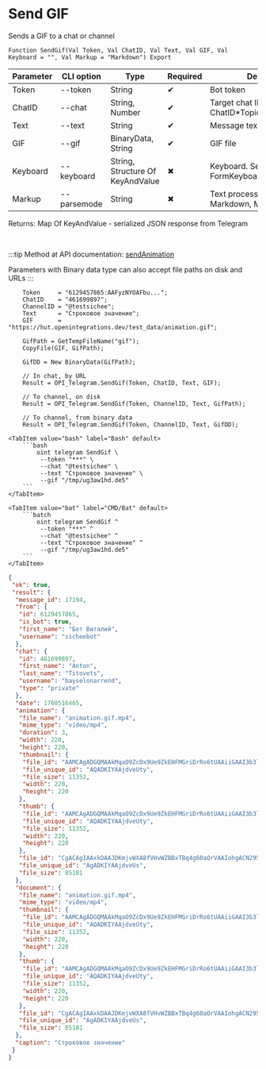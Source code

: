 ﻿---
sidebar_position: 6
description: Send GIF and other functions to work with Telegram in the Open Integration Package, a free open-source integration library for 1C:Enterprise 8, OneScript and CLI
keywords: [1C, 1С, 1С:Enterprise, 1С:Enterprise 8.3, API, Integration, Services, Exchange, OneScript, CLI, Telegram]
---


# Send GIF
 Sends a GIF to a chat or channel



`Function SendGif(Val Token, Val ChatID, Val Text, Val GIF, Val Keyboard = "", Val Markup = "Markdown") Export`

  | Parameter | CLI option | Type | Required | Description |
  |-|-|-|-|-|
  | Token | --token | String | &#x2714; | Bot token |
  | ChatID | --chat | String, Number | &#x2714; | Target chat ID or ChatID*TopicID |
  | Text | --text | String | &#x2714; | Message text |
  | GIF | --gif | BinaryData, String | &#x2714; | GIF file |
  | Keyboard | --keyboard | String, Structure Of KeyAndValue | &#x2716; | Keyboard. See FormKeyboardFromButtonArray |
  | Markup | --parsemode | String | &#x2716; | Text processing type (HTML, Markdown, MarkdownV2) |

  
  Returns:  Map Of KeyAndValue - serialized JSON response from Telegram

<br/>

:::tip
Method at API documentation: [sendAnimation](https://core.telegram.org/bots/api#sendanimation)

Parameters with Binary data type can also accept file paths on disk and URLs
:::
<br/>


```bsl title="1C:Enterprise/OneScript code example"
    Token     = "6129457865:AAFyzNYOAFbu...";
    ChatID    = "461699897";
    ChannelID = "@testsichee";
    Text      = "Строковое значение";
    GIF       = "https://hut.openintegrations.dev/test_data/animation.gif";

    GifPath = GetTempFileName("gif");
    CopyFile(GIF, GifPath);

    GifDD = New BinaryData(GifPath);

    // In chat, by URL
    Result = OPI_Telegram.SendGif(Token, ChatID, Text, GIF);

    // To channel, on disk
    Result = OPI_Telegram.SendGif(Token, ChannelID, Text, GifPath);

    // To channel, from binary data
    Result = OPI_Telegram.SendGif(Token, ChannelID, Text, GifDD);
```
 

 <Tabs>
  
    <TabItem value="bash" label="Bash" default>
        ```bash
            oint telegram SendGif \
             --token "***" \
             --chat "@testsichee" \
             --text "Строковое значение" \
             --gif "/tmp/ug3aw1hd.de5"
        ```
    </TabItem>
  
    <TabItem value="bat" label="CMD/Bat" default>
        ```batch
            oint telegram SendGif ^
             --token "***" ^
             --chat "@testsichee" ^
             --text "Строковое значение" ^
             --gif "/tmp/ug3aw1hd.de5"
        ```
    </TabItem>
</Tabs>


```json title="Result"
{
 "ok": true,
 "result": {
  "message_id": 17194,
  "from": {
   "id": 6129457865,
   "is_bot": true,
   "first_name": "Бот Виталий",
   "username": "sicheebot"
  },
  "chat": {
   "id": 461699897,
   "first_name": "Anton",
   "last_name": "Titovets",
   "username": "bayselonarrend",
   "type": "private"
  },
  "date": 1760516465,
  "animation": {
   "file_name": "animation.gif.mp4",
   "mime_type": "video/mp4",
   "duration": 3,
   "width": 220,
   "height": 220,
   "thumbnail": {
    "file_id": "AAMCAgADGQMAAkMqaO9ZcDx9Ue9ZkEHFMGriDrRo6tUAAiiGAAI3b3lLqaqbqxQrJLkBAAdtAAM2BA",
    "file_unique_id": "AQADKIYAAjdveUty",
    "file_size": 11352,
    "width": 220,
    "height": 220
   },
   "thumb": {
    "file_id": "AAMCAgADGQMAAkMqaO9ZcDx9Ue9ZkEHFMGriDrRo6tUAAiiGAAI3b3lLqaqbqxQrJLkBAAdtAAM2BA",
    "file_unique_id": "AQADKIYAAjdveUty",
    "file_size": 11352,
    "width": 220,
    "height": 220
   },
   "file_id": "CgACAgIAAxkDAAJDKmjvWXA8fVHvWZBBxTBq4g60aOrVAAIohgACN295S6mqm6sUKyS5NgQ",
   "file_unique_id": "AgADKIYAAjdveUs",
   "file_size": 85181
  },
  "document": {
   "file_name": "animation.gif.mp4",
   "mime_type": "video/mp4",
   "thumbnail": {
    "file_id": "AAMCAgADGQMAAkMqaO9ZcDx9Ue9ZkEHFMGriDrRo6tUAAiiGAAI3b3lLqaqbqxQrJLkBAAdtAAM2BA",
    "file_unique_id": "AQADKIYAAjdveUty",
    "file_size": 11352,
    "width": 220,
    "height": 220
   },
   "thumb": {
    "file_id": "AAMCAgADGQMAAkMqaO9ZcDx9Ue9ZkEHFMGriDrRo6tUAAiiGAAI3b3lLqaqbqxQrJLkBAAdtAAM2BA",
    "file_unique_id": "AQADKIYAAjdveUty",
    "file_size": 11352,
    "width": 220,
    "height": 220
   },
   "file_id": "CgACAgIAAxkDAAJDKmjvWXA8fVHvWZBBxTBq4g60aOrVAAIohgACN295S6mqm6sUKyS5NgQ",
   "file_unique_id": "AgADKIYAAjdveUs",
   "file_size": 85181
  },
  "caption": "Строковое значение"
 }
}
```
